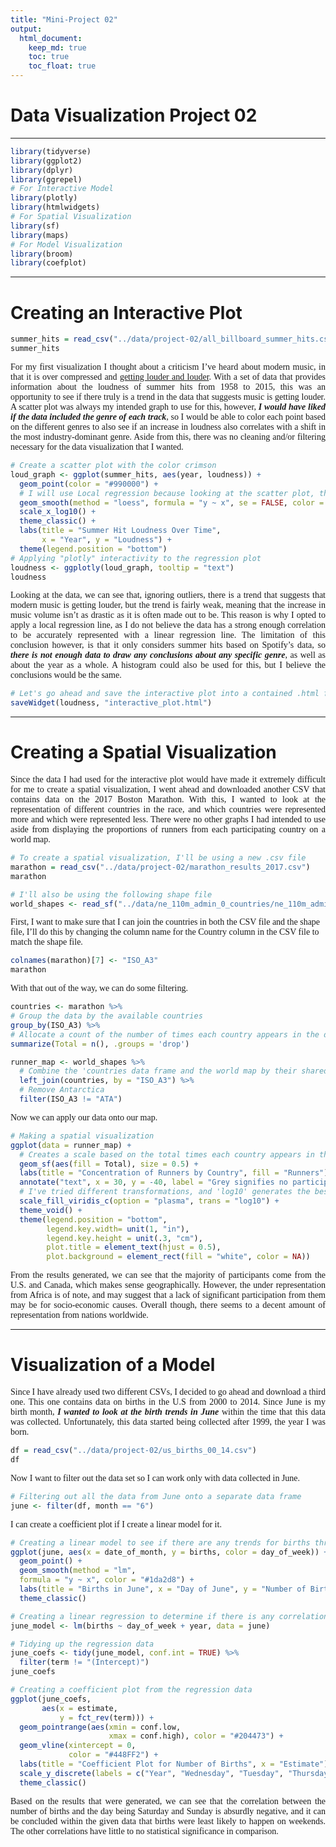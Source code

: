 ---
title: "Mini-Project 02"
output: 
  html_document:
    keep_md: true
    toc: true
    toc_float: true
---

# Data Visualization Project 02

---

```{r, message=FALSE, warning=FALSE}
library(tidyverse)
library(ggplot2)
library(dplyr)
library(ggrepel)
# For Interactive Model
library(plotly)
library(htmlwidgets)
# For Spatial Visualization
library(sf)
library(maps)
# For Model Visualization
library(broom)
library(coefplot)
```

---

# Creating an Interactive Plot

```{r, message=FALSE, warning=FALSE}
summer_hits = read_csv("../data/project-02/all_billboard_summer_hits.csv")
summer_hits
```

<p style='text-align: justify;font-family:verdana'>For my first visualization I thought about a criticism I've heard about modern music, in that it is over compressed and [getting louder and louder](https://www.bbc.com/news/entertainment-arts-35250557). With a set of data that provides information about the loudness of summer hits from 1958 to 2015, this was an opportunity to see if there truly is a trend in the data that suggests music is getting louder. A scatter plot was always my intended graph to use for this, however, <b>_I would have liked if the data included the genre of each track_</b>, so I would be able to color each point based on the different genres to also see if an increase in loudness also correlates with a shift in the most industry-dominant genre. Aside from this, there was no cleaning and/or filtering necessary for the data visualization that I wanted.</p>
```{r, message=FALSE, warning=FALSE}
# Create a scatter plot with the color crimson
loud_graph <- ggplot(summer_hits, aes(year, loudness)) +
  geom_point(color = "#990000") +
  # I will use Local regression because looking at the scatter plot, there seems to be a trend but the correlation is weak-positice
  geom_smooth(method = "loess", formula = "y ~ x", se = FALSE, color = "black") +
  scale_x_log10() +
  theme_classic() +
  labs(title = "Summer Hit Loudness Over Time",
       x = "Year", y = "Loudness") +
  theme(legend.position = "bottom")
# Applying "plotly" interactivity to the regression plot
loudness <- ggplotly(loud_graph, tooltip = "text")
loudness
```
<p style='text-align: justify;font-family:verdana'>Looking at the data, we can see that, ignoring outliers, there is a trend that suggests that modern music is getting louder, but the trend is fairly weak, meaning that the increase in music volume isn't as drastic as it is often made out to be. This reason is why I opted to apply a local regression line, as I do not believe the data has a strong enough correlation to be accurately represented with a linear regression line. The limitation of this conclusion however, is that it only considers summer hits based on Spotify's data, so <b>_there is not enough data to draw any conclusions about any specific genre_</b>, as well as about the year as a whole. A histogram could also be used for this, but I believe the conclusions would be the same.</p>
```{r, message=FALSE, warning=FALSE}
# Let's go ahead and save the interactive plot into a contained .html file
saveWidget(loudness, "interactive_plot.html")
```

---

# Creating a Spatial Visualization

<p style='text-align: justify;font-family:verdana'>Since the data I had used for the interactive plot would have made it extremely difficult for me to create a spatial visualization, I went ahead and downloaded another CSV that contains data on the 2017 Boston Marathon. With this, I wanted to look at the representation of different countries in the race, and which countries were represented more and which were represented less. There were no other graphs I had intended to use aside from displaying the proportions of runners from each participating country on a world map.</p>

```{r, message=FALSE, warning=FALSE}
# To create a spatial visualization, I'll be using a new .csv file
marathon = read_csv("../data/project-02/marathon_results_2017.csv")
marathon
```

```{r, message=FALSE, warning=FALSE}
# I'll also be using the following shape file
world_shapes <- read_sf("../data/ne_110m_admin_0_countries/ne_110m_admin_0_countries.shp")
```

<p style='font-family:verdana;'>First, I want to make sure that I can join the countries in both the CSV file and the shape file, I'll do this by changing the column name for the Country column in the CSV file to match the shape file.</p>

```{r, message=FALSE, warning=FALSE}
colnames(marathon)[7] <- "ISO_A3"
marathon
```

<p style='font-family:verdana;'>With that out of the way, we can do some filtering.</p>

```{r, message=FALSE, warning=FALSE}
countries <- marathon %>%
# Group the data by the available countries
group_by(ISO_A3) %>%
# Allocate a count of the number of times each country appears in the data set
summarize(Total = n(), .groups = 'drop')
```
```{r, message=FALSE, warning=FALSE}
runner_map <- world_shapes %>%
  # Combine the 'countries data frame and the world map by their shared country names
  left_join(countries, by = "ISO_A3") %>%
  # Remove Antarctica
  filter(ISO_A3 != "ATA")
```

<p style='font-family:verdana;'>Now we can apply our data onto our map.</p>

```{r, message=FALSE, warning=FALSE}
# Making a spatial visualization
ggplot(data = runner_map) +
  # Creates a scale based on the total times each country appears in the data set
  geom_sf(aes(fill = Total), size = 0.5) +
  labs(title = "Concentration of Runners by Country", fill = "Runners") +
  annotate("text", x = 30, y = -40, label = "Grey signifies no participation from the country.") +
  # I've tried different transformations, and 'log10' generates the best results on the legend scale
  scale_fill_viridis_c(option = "plasma", trans = "log10") +
  theme_void() +
  theme(legend.position = "bottom",
        legend.key.width= unit(1, "in"),
        legend.key.height = unit(.3, "cm"),
        plot.title = element_text(hjust = 0.5),
        plot.background = element_rect(fill = "white", color = NA))
```

<p style='text-align: justify;font-family:verdana'>From the results generated, we can see that the majority of participants come from the U.S. and Canada, which makes sense geographically. However, the under representation from Africa is of note, and may suggest that a lack of significant participation from them may be for socio-economic causes. Overall though, there seems to a decent amount of representation from nations worldwide.</p>

---

# Visualization of a Model

<p style='text-align: justify;font-family:verdana'>Since I have already used two different CSVs, I decided to go ahead and download a third one. This one contains data on births in the U.S from 2000 to 2014. Since June is my birth month, <b>_I wanted to look at the birth trends in June_</b> within the time that this data was collected. Unfortunately, this data started being collected after 1999, the year I was born.</p>

```{r, message=FALSE, warning=FALSE}
df = read_csv("../data/project-02/us_births_00_14.csv")
df
```

<p style='font-family:verdana;'>Now I want to filter out the data set so I can work only with data collected in June.</p>

```{r, message=FALSE, warning=FALSE}
# Filtering out all the data from June onto a separate data frame
june <- filter(df, month == "6")
```

<p style='font-family:verdana;'>I can create a coefficient plot if I create a linear model for it.</p>

```{r, message=FALSE, warning=FALSE}
# Creating a linear model to see if there are any trends for births throughout the month of June within the year range
ggplot(june, aes(x = date_of_month, y = births, color = day_of_week)) +
  geom_point() +
  geom_smooth(method = "lm",
  formula = "y ~ x", color = "#1da2d8") +
  labs(title = "Births in June", x = "Day of June", y = "Number of Births", color = "Day of the Week") +
  theme_classic()
```

```{r, message=FALSE, warning=FALSE}
# Creating a linear regression to determine if there is any correlation between the June and it's days or June and it's current year
june_model <- lm(births ~ day_of_week + year, data = june)

# Tidying up the regression data
june_coefs <- tidy(june_model, conf.int = TRUE) %>% 
  filter(term != "(Intercept)")
june_coefs
```

```{r, message=FALSE, warning=FALSE}
# Creating a coefficient plot from the regression data
ggplot(june_coefs,
       aes(x = estimate, 
           y = fct_rev(term))) +
  geom_pointrange(aes(xmin = conf.low, 
                      xmax = conf.high), color = "#204473") +
  geom_vline(xintercept = 0, 
             color = "#448FF2") + 
  labs(title = "Coefficient Plot for Number of Births", x = "Estimate") +
  scale_y_discrete(labels = c("Year", "Wednesday", "Tuesday", "Thursday", "Sunday", "Saturday", "Monday")) +
  theme_classic()
```

<p style='text-align:justify;font-family:verdana'>Based on the results that were generated, we can see that the correlation between the number of births and the day being Saturday and Sunday is absurdly negative, and it can be concluded within the given data that births were least likely to happen on weekends. The other correlations have little to no statistical significance in comparison.</p>
